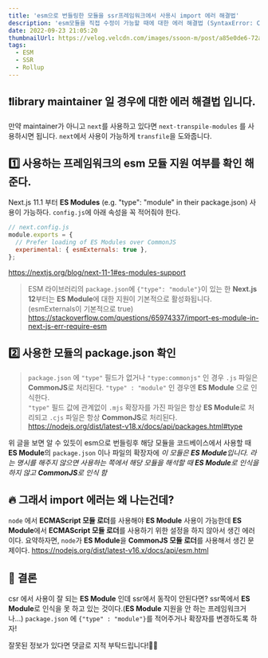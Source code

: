 ```yaml
---
title: 'esm으로 번들링한 모듈을 ssr프레임워크에서 사용시 import 에러 해결법'
description: 'esm모듈을 직접 수정이 가능할 때에 대한 에러 해결법 (SyntaxError: Cannot use import statement outside a module)'
date: 2022-09-23 21:05:20
thumbnailUrl: https://velog.velcdn.com/images/ssoon-m/post/a85e0de6-72ac-468a-9d3b-ea920588fd54/image.png
tags:
  - ESM
  - SSR
  - Rollup
---
```


## ❗️library maintainer 일 경우에 대한 에러 해결법 입니다.
만약 maintainer가 아니고 `next`를 사용하고 있다면 `next-transpile-modules` 를 사용하시면 됩니다.
`next`에서 사용이 가능하게 `transfile`을 도와줍니다.





## 1️⃣ 사용하는 프레임워크의 esm 모듈 지원 여부를 확인 해준다.

Next.js 11.1 부터 **ES Modules** (e.g. "type": "module" in their package.json) 사용이 가능하다.
`config.js`에 아래 속성을 꼭 적어줘야 한다.

```js
// next.config.js
module.exports = {
  // Prefer loading of ES Modules over CommonJS
  experimental: { esmExternals: true },
};
```
https://nextjs.org/blog/next-11-1#es-modules-support


>ESM 라이브러리의 `package.json`에 `{"type": "module"}`이 있는 한 **Next.js 12**부터는 **ES Module**에 대한 지원이 기본적으로 활성화됩니다. (esmExternals이 기본적으로 true)
https://stackoverflow.com/questions/65974337/import-es-module-in-next-js-err-require-esm




## 2️⃣ 사용한 모듈의 package.json 확인

> `package.json` 에 `"type"` 필드가 없거나 `"type:commonjs"` 인 경우 `.js` 파일은 **CommonJS**로 처리된다.
`"type" : "module"` 인 경우엔 **ES Module** 으로 인식한다. <br/> `"type"` 필드 값에 관계없이 `.mjs` 확장자를 가진 파일은 항상 **ES Module**로 처리되고 `.cjs` 파일은 항상 **CommonJS**로 처리된다. <br/>https://nodejs.org/dist/latest-v18.x/docs/api/packages.html#type

위 글을 보면 알 수 있듯이 esm으로 번들링후 해당 모듈을 코드베이스에서 사용할 때 **ES Module**의 `package.json` 이나 파일의 확장자에 *이 모듈은 **ES Module**입니다. 라는 명시를 해주지 않으면 사용하는 쪽에서 해당 모듈을 해석할 때 **ES Module**로 인식을 하지 않고 **CommonJS**로 인식 함* 

## 🔥 그래서 import 에러는 왜 나는건데?
`node` 에서 **ECMAScript 모듈 로더**를 사용해야 **ES Module** 사용이 가능한데 **ES Module**에서 **ECMAScript 모듈 로더**를 사용하기 위한 설정을 하지 않아서 생긴 에러이다.
요약하자면, `node`가 **ES Module**을 **CommonJS 모듈 로더**를 사용해서 생긴 문제이다.
https://nodejs.org/dist/latest-v16.x/docs/api/esm.html


## 🚀 결론
csr 에서 사용이 잘 되는 **ES Module** 인데 ssr에서 동작이 안된다면?
ssr쪽에서 **ES Module**로 인식을 못 하고 있는 것이다.(**ES Module** 지원을 안 하는 프레임워크거나...)
`package.json` 에 `{"type" : "module"}`를 적어주거나 확장자를 변경하도록 하자!

잘못된 정보가 있다면 댓글로 지적 부탁드립니다!🙇‍♂️


